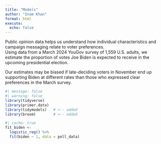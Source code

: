 ```yaml
---
title: "Models"
author: "Inam Khan"
format: html
execute: 
  echo: false
---
```


Public opinion data helps us understand how individual characteristics and campaign messaging relate to voter preferences.  
Using data from a March 2024 YouGov survey of 1,559 U.S. adults, we estimate the proportion of votes Joe Biden is expected to receive in the upcoming presidential election.

Our estimates may be biased if late-deciding voters in November end up supporting Biden at different rates than those who expressed clear preferences in the March survey.

```r
#| message: false
#| warning: false
library(tidyverse)
library(primer.data)
library(tidymodels)   # <-- added
library(broom)        # <-- added
```

```r
#| cache: true
fit_biden <- 
  logistic_reg() %>%
  fit(biden ~ 1, data = poll_data)
```

